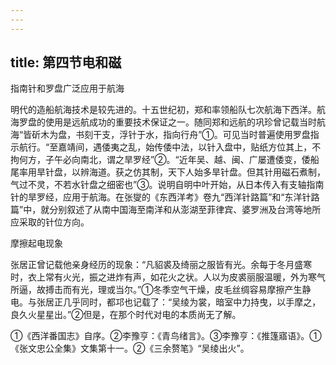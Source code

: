 ```yaml
---
---
---
```

title: 第四节电和磁
---



指南针和罗盘广泛应用于航海

明代的造船航海技术是较先进的。十五世纪初，郑和率领船队七次航海下西洋。航海罗盘的使用是远航成功的重要技术保证之一。随同郑和远航的巩珍曾记载当时航海“皆斫木为盘，书刻干支，浮针于水，指向行舟”①。可见当时普遍使用罗盘指示航行。“至嘉靖间，遇倭夷之乱，始传倭中法，以针入盘中，贴纸方位其上，不拘何方，子午必向南北，谓之旱罗经”②。“近年吴、越、闽、广屡遭倭变，倭船尾率用旱针盘，以辨海道。获之仿其制，天下人始多旱针盘。但其针用磁石煮制，气过不灵，不若水针盘之细密也”③。说明自明中叶开始，从日本传入有支轴指南针的旱罗经，应用于航海。在张燮的《东西洋考》卷九“西洋针路篇”和“东洋针路篇”中，就分别叙述了从南中国海至南洋和从澎湖至菲律宾、婆罗洲及台湾等地所应采取的针位方向。

摩擦起电现象

张居正曾记载他亲身经历的现象：“凡貂裘及绮丽之服皆有光。余每于冬月盛寒时，衣上常有火光，振之进炸有声，如花火之状。人以为皮裘丽服温暖，外为寒气所逼，故搏击而有光，理或当尔。”①冬季空气干燥，皮毛丝绸容易摩擦产生静电。与张居正几乎同时，都邛也记载了：“吴绫为裳，暗室中力持曳，以手摩之，良久火星星出。”②但是，在那个时代对电的本质尚无了解。

①《西洋番国志》自序。②李豫亨：《青鸟绪言》。③李豫亨：《推篷寤语》。①《张文忠公全集》文集第十一。②《三余赘笔》“吴绫出火”。
